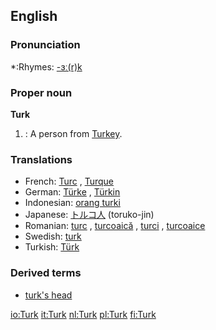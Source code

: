 {{see|turk|Türk}}
==English==

===Pronunciation===
*:Rhymes: [[Rhymes:English:-ɜː(r)k|-ɜː(r)k]]

===Proper noun===
'''Turk'''
# {{colloquial}}: A person from [[Turkey]].

===Translations===

*French: [[Turc]] {{m}}, [[Turque]] {{f}}
*German: [[Türke]] {{m}}, [[Türkin]] {{f}}
*Indonesian: [[orang turki]]
*Japanese: [[トルコ人]] (toruko-jin)
*Romanian: [[turc]] {{m}}, [[turcoaică]] {{f}}, [[turci]] {{m}} {{p}}, [[turcoaice]] {{f}} {{p}}
*Swedish: [[turk]] {{c}}
*Turkish: [[Türk]]

===Derived terms===
* [[turk's head]]

[[io:Turk]]
[[it:Turk]]
[[nl:Turk]]
[[pl:Turk]]
[[fi:Turk]]